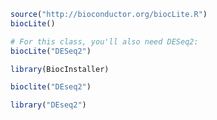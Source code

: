 ```r
source("http://bioconductor.org/biocLite.R")
biocLite()

# For this class, you'll also need DESeq2:
biocLite("DESeq2")
```

```r
library(BiocInstaller)
```

```r
bioclite("DEseq2")
```

```r
library("DEseq2")

```

